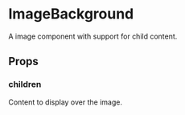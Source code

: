 
<Meta title="Components|ImageBackground" />

# ImageBackground

A image component with support for child content.

## Props

<Props of={Stories.ofProps} />

### children

Content to display over the image.

<Preview withSource='none'>
  <Story name="children">
    <Stories.children />
  </Story>
</Preview>
